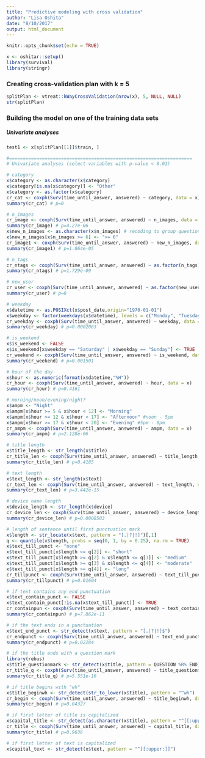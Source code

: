 ```yaml
---
title: "Predictive modeling with cross validation"
author: "Lisa Oshita"
date: "8/10/2017"
output: html_document
---
```


```r
knitr::opts_chunk$set(echo = TRUE)
```

```r
x <- oshitar::setup()
library(survival)
library(stringr)
```

### Creating cross-validation plan with k = 5

```r
splitPlan <- vtreat::kWayCrossValidation(nrow(x), 5, NULL, NULL)
str(splitPlan)
```

### Building the model on one of the training data sets

##### Univariate analyses 

```r
test1 <- x[splitPlan[[1]]$train, ]

#===================================================================
# Univariate analyses (select variables with p-value < 0.01)

# category 
x$category <- as.character(x$category)
x$category[is.na(x$category)] <- "Other"
x$category <- as.factor(x$category)
cr_cat <- coxph(Surv(time_until_answer, answered) ~ category, data = x)
summary(cr_cat) # p=0 

# n_images
cr_image <- coxph(Surv(time_until_answer, answered) ~ n_images, data = x)
summary(cr_image) # p=4.27e-06
x$new_n_images <- as.character(x$n_images) # recoding to group questions with >= 6 images 
x$new_n_images[x$n_images >= 6] <- ">= 6"
cr_image1 <- coxph(Surv(time_until_answer, answered) ~ new_n_images, data = x)
summary(cr_image1) # p=1.064e-05

# n_tags
cr_ntags <- coxph(Surv(time_until_answer, answered) ~ as.factor(n_tags), data = x)
summary(cr_ntags) # p=1.729e-09

# new_user
cr_user <- coxph(Surv(time_until_answer, answered) ~ as.factor(new_user), data = x)
summary(cr_user) # p=0

# weekday 
x$datetime <- as.POSIXct(x$post_date,origin="1970-01-01")
x$weekday <- factor(weekdays(x$datetime), levels = c("Monday", "Tuesday", "Wednesday", "Thursday", "Friday", "Saturday", "Sunday"))
cr_weekday <- coxph(Surv(time_until_answer, answered) ~ weekday, data = x)
summary(cr_weekday) # p=0.0002063

# is_weekend
x$is_weekend <- FALSE
x$is_weekend[x$weekday == "Saturday" | x$weekday == "Sunday"] <- TRUE
cr_weekend <- coxph(Surv(time_until_answer, answered) ~ is_weekend, data = x)
summary(cr_weekend) # p=0.001501

# hour of the day
x$hour <- as.numeric(format(x$datetime,"%H"))
cr_hour <- coxph(Surv(time_until_answer, answered) ~ hour, data = x)
summary(cr_hour) # p=0.4161

# morning/noon/evening/night?
x$ampm <- "Night"
x$ampm[x$hour >= 5 & x$hour < 12] <- "Morning"
x$ampm[x$hour >= 12 & x$hour < 17] <- "Afternoon" #noon - 5pm 
x$ampm[x$hour >= 17 & x$hour < 20] <- "Evening" #5pm - 8pm 
cr_ampm <- coxph(Surv(time_until_answer, answered) ~ ampm, data = x)
summary(cr_ampm) # p=2.128e-06

# title length 
x$title_length <- str_length(x$title)
cr_title_len <- coxph(Surv(time_until_answer, answered) ~ title_length, data = x)
summary(cr_title_len) # p=0.4185

# text length
x$text_length <- str_length(x$text)
cr_text_len <- coxph(Surv(time_until_answer, answered) ~ text_length, data = x)
summary(cr_text_len) # p=3.442e-15

# device name length
x$device_length <- str_length(x$device)
cr_device_len <- coxph(Surv(time_until_answer, answered) ~ device_length, data = x)
summary(cr_device_len) # p=0.0008583

# length of sentence until first punctuation mark 
x$length <- str_locate(x$text, pattern = "[.|?|!]")[,1]
q <- quantile(x$length, probs = seq(0, 1, by = 0.25), na.rm = TRUE)
x$text_till_punct <- "none"
x$text_till_punct[x$length <= q[2]] <- "short"
x$text_till_punct[x$length >= q[2] & x$length <= q[3]] <- "medium"
x$text_till_punct[x$length >= q[3] & x$length <= q[4]] <- "moderate"
x$text_till_punct[x$length >= q[4]] <- "long"
cr_tillpunct <- coxph(Surv(time_until_answer, answered) ~ text_till_punct, data = x)
summary(cr_tillpunct) # p=0.01604

# if text contains any end punctuation
x$text_contain_punct <- FALSE
x$text_contain_punct[!is.na(x$text_till_punct)] <- TRUE
cr_containpun <- coxph(Surv(time_until_answer, answered) ~ text_contain_punct, data = x)
summary(cr_containpun) # p=7.862e-11

# if the text ends in a punctuation
x$text_end_punct <- str_detect(x$text, pattern = "[.|?|!]$")
cr_endpunct <- coxph(Surv(time_until_answer, answered) ~ text_end_punct, data = x)
summary(cr_endpunct) # p=0.02284

# if the title ends with a question mark
library(rebus)
x$title_questionmark <- str_detect(x$title, pattern = QUESTION %R% END)
cr_title_q <- coxph(Surv(time_until_answer, answered) ~ title_questionmark, data = x)
summary(cr_title_q) # p=5.551e-16

# if title begins with "wh"
x$title_beginwh <- str_detect(str_to_lower(x$title), pattern = "^wh")
cr_begin <- coxph(Surv(time_until_answer, answered) ~ title_beginwh, data = x)
summary(cr_begin) # p=0.04327

# if first letter of title is capitalized
x$capital_title <- str_detect(as.character(x$title), pattern = "^[[:upper:]]")
cr_title <- coxph(Surv(time_until_answer, answered) ~ capital_title, data = x)
summary(cr_title) # p=0.9636

# if first letter of text is capitalized
x$capital_text <- str_detect(x$text, pattern = "^[[:upper:]]")

```


